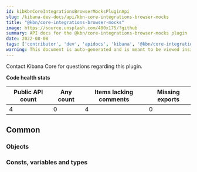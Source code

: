 ```yaml
---
id: kibKbnCoreIntegrationsBrowserMocksPluginApi
slug: /kibana-dev-docs/api/kbn-core-integrations-browser-mocks
title: "@kbn/core-integrations-browser-mocks"
image: https://source.unsplash.com/400x175/?github
summary: API docs for the @kbn/core-integrations-browser-mocks plugin
date: 2022-08-08
tags: ['contributor', 'dev', 'apidocs', 'kibana', '@kbn/core-integrations-browser-mocks']
warning: This document is auto-generated and is meant to be viewed inside our experimental, new docs system. Reach out in #docs-engineering for more info.
---
```




Contact Kibana Core for questions regarding this plugin.

**Code health stats**

| Public API count  | Any count | Items lacking comments | Missing exports |
|-------------------|-----------|------------------------|-----------------|
| 4 | 0 | 4 | 0 |

## Common

### Objects
<DocDefinitionList data={kbnCoreIntegrationsBrowserMocksObj.common.objects}/>

### Consts, variables and types
<DocDefinitionList data={kbnCoreIntegrationsBrowserMocksObj.common.misc}/>

